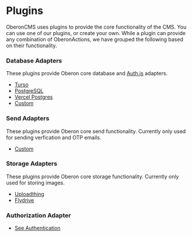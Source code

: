 # Plugins

OberonCMS uses plugins to provide the core functionality of the CMS. You can use
one of our plugins, or create your own. While a plugin can provide any
combination of OberonActions, we have grouped the following based on their
functionality.

### Database Adapters

These plugins provide Oberon core database and [Auth.js](https://authjs.dev/)
adapters.

- [Turso](/docs/plugins/database/turso)
- [PostgreSQL](/docs/plugins/database/postgresql)
- [Vercel Postgres](/docs/plugins/database/vercel-postgres)
- [Custom](/docs/plugins/database/custom)

### Send Adapters

These plugins provide Oberon core send functionality. Currently only used for
sending verfication and OTP emails.

- [Custom](/docs/plugins/send/custom)

### Storage Adapters

These plugins provide Oberon core storage functionality. Currently only used for
storing images.

- [Uploadthing](/docs/plugins/storage/uploadthing)
- [Flydrive](/docs/plugins/storage/flydrive)

### Authorization Adapter

- [See Authentication](../auth.mdx)
